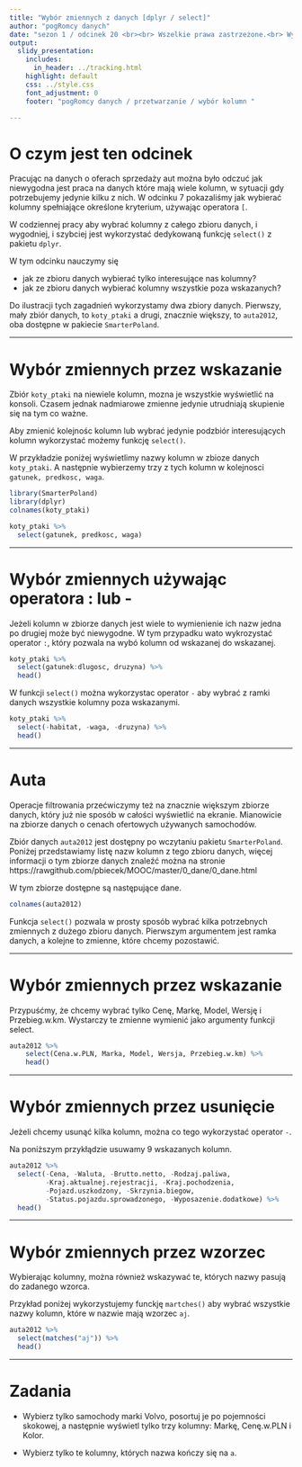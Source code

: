 ```yaml
---
title: "Wybór zmiennych z danych [dplyr / select]"
author: "pogRomcy danych"
date: "sezon 1 / odcinek 20 <br><br> Wszelkie prawa zastrzeżone.<br> Wykorzystanie możliwe wyłącznie za zgodą autora.  <br><br><br><br>Naciśnij `A` by zamienić slajdy na ciągły tekst. <br> Naciśnij `T` by wyświetlić spis treści."
output:
  slidy_presentation:
    includes:
      in_header: ../tracking.html
    highlight: default
    css: ../style.css
    font_adjustment: 0
    footer: "pogRomcy danych / przetwarzanie / wybór kolumn "

---
```


# O czym jest ten odcinek

Pracując na danych o oferach sprzedaży aut można było odczuć jak niewygodna jest praca na danych które mają wiele kolumn, w sytuacji gdy potrzebujemy jedynie kilku z nich. W odcinku 7 pokazaliśmy jak wybierać kolumny spełniające określone kryterium, używając operatora `[`. 

W codziennej pracy aby wybrać kolumny z całego zbioru danych, i wygodniej, i szybciej jest wykorzystać dedykowaną funkcję `select()` z pakietu `dplyr`.

W tym odcinku nauczymy się

- jak ze zbioru danych wybierać tylko interesujące nas kolumny?
- jak ze zbioru danych wybierać kolumny wszystkie poza wskazanych?

Do ilustracji tych zagadnień wykorzystamy dwa zbiory danych. Pierwszy, mały zbiór danych, to `koty_ptaki` a drugi, 
znacznie większy, to `auta2012`, oba dostępne w pakiecie `SmarterPoland`.

---

# Wybór zmiennych przez wskazanie

Zbiór `koty_ptaki` na niewiele kolumn, mozna je wszystkie wyświetlić na konsoli. 
Czasem jednak nadmiarowe zmienne jedynie utrudniają skupienie się na tym co ważne. 

Aby zmienić kolejnośc kolumn lub wybrać jedynie podzbiór interesujących kolumn wykorzystać możemy funkcję `select()`.

W przykładzie poniżej wyświetlimy nazwy kolumn w zbioze danych `koty_ptaki`. A następnie wybierzemy trzy z tych kolumn w kolejnosci
`gatunek, predkosc, waga`.

```r
library(SmarterPoland)
library(dplyr)
colnames(koty_ptaki)

koty_ptaki %>%
  select(gatunek, predkosc, waga)
```


---

# Wybór zmiennych używając operatora : lub -

Jeżeli kolumn w zbiorze danych jest wiele to wymienienie ich nazw jedna po drugiej może być niewygodne. W tym przypadku wato wykrozystać operator `:`, który pozwala na wybó kolumn od wskazanej do wskazanej.

```r
koty_ptaki %>%
  select(gatunek:dlugosc, druzyna) %>% 
  head()
```

W funkcji `select()` można wykorzystac operator `-` aby wybrać z ramki danych wszystkie kolumny poza wskazanymi.

```r
koty_ptaki %>%
  select(-habitat, -waga, -druzyna) %>% 
  head()
```

---

# Auta

Operacje filtrowania przećwiczymy też na znacznie większym zbiorze danych, który już nie sposób w całości wyświetlić na ekranie. Mianowicie na zbiorze danych o cenach ofertowych używanych samochodów.

Zbiór danych `auta2012` jest dostępny po wczytaniu pakietu `SmarterPoland`. Poniżej przedstawiamy listę nazw kolumn z tego zbioru danych, więcej informacji o tym zbiorze danych znaleźć można na stronie https://rawgithub.com/pbiecek/MOOC/master/0_dane/0_dane.html

W tym zbiorze dostępne są następujące dane.

```r
colnames(auta2012)
```

Funkcja `select()` pozwala w prosty sposób wybrać kilka potrzebnych zmiennych z dużego zbioru danych. Pierwszym argumentem jest ramka danych, a kolejne to zmienne, które chcemy pozostawić. 


---

# Wybór zmiennych przez wskazanie

Przypuśćmy, że chcemy wybrać tylko Cenę, Markę, Model, Wersję i Przebieg.w.km. Wystarczy te zmienne wymienić jako argumenty funkcji select.

```r
auta2012 %>%
    select(Cena.w.PLN, Marka, Model, Wersja, Przebieg.w.km) %>%
    head()
```

---

# Wybór zmiennych przez usunięcie

Jeżeli chcemy usunąć kilka kolumn, można co tego wykorzystać operator `-`. 

Na poniższym przykłądzie usuwamy 9 wskazanych kolumn.

```r
auta2012 %>%
  select(-Cena, -Waluta, -Brutto.netto, -Rodzaj.paliwa,
         -Kraj.aktualnej.rejestracji, -Kraj.pochodzenia,
         -Pojazd.uszkodzony, -Skrzynia.biegow,
         -Status.pojazdu.sprowadzonego, -Wyposazenie.dodatkowe) %>%
  head()
```

---

# Wybór zmiennych przez wzorzec

Wybierając kolumny, można również wskazywać te, których nazwy pasują do zadanego wzorca.

Przykład poniżej wykorzystujemy funckję `martches()` aby wybrać wszystkie nazwy kolumn, które w nazwie mają wzorzec `aj`.

```r
auta2012 %>%
  select(matches("aj")) %>%
  head()
```

---

# Zadania

* Wybierz tylko samochody marki Volvo, posortuj je po pojemności skokowej, a następnie wyświetl tylko trzy kolumny: Markę, Cenę.w.PLN i Kolor.

* Wybierz tylko te kolumny, których nazwa kończy się na `a`.



